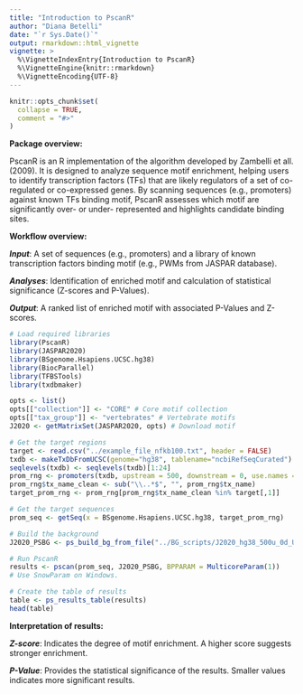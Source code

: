 ```yaml
---
title: "Introduction to PscanR"
author: "Diana Betelli"
date: "`r Sys.Date()`"
output: rmarkdown::html_vignette
vignette: >
  %\VignetteIndexEntry{Introduction to PscanR}
  %\VignetteEngine{knitr::rmarkdown}
  %\VignetteEncoding{UTF-8}
---
```


```r
knitr::opts_chunk$set(
  collapse = TRUE,
  comment = "#>"
)
```

**Package overview:**

PscanR is an R implementation of the algorithm developed by Zambelli et all. (2009).
It is designed to analyze sequence motif enrichment, helping users to identify 
transcription factors (TFs) that are likely regulators of a set of co-regulated 
or co-expressed genes. By scanning sequences (e.g., promoters) against known 
TFs binding motif, PscanR assesses which motif are significantly over- or under-
represented and highlights candidate binding sites. 


**Workflow overview:**

***Input***: A set of sequences (e.g., promoters) and a library of known transcription
factors binding motif (e.g., PWMs from JASPAR database).

***Analyses***: Identification of enriched motif and calculation of statistical 
significance (Z-scores and P-Values).

***Output***: A ranked list of enriched motif with associated P-Values and Z-scores.  

```r
# Load required libraries 
library(PscanR)
library(JASPAR2020)
library(BSgenome.Hsapiens.UCSC.hg38)
library(BiocParallel)
library(TFBSTools)
library(txdbmaker)
```

```r
opts <- list()
opts[["collection"]] <- "CORE" # Core motif collection
opts[["tax_group"]] <- "vertebrates" # Vertebrate motifs
J2020 <- getMatrixSet(JASPAR2020, opts) # Download motif

# Get the target regions
target <- read.csv("../example_file_nfkb100.txt", header = FALSE)
txdb <- makeTxDbFromUCSC(genome="hg38", tablename="ncbiRefSeqCurated")
seqlevels(txdb) <- seqlevels(txdb)[1:24] 
prom_rng <- promoters(txdb, upstream = 500, downstream = 0, use.names = TRUE)
prom_rng$tx_name_clean <- sub("\\..*$", "", prom_rng$tx_name)
target_prom_rng <- prom_rng[prom_rng$tx_name_clean %in% target[,1]]

# Get the target sequences 
prom_seq <- getSeq(x = BSgenome.Hsapiens.UCSC.hg38, target_prom_rng) 

# Build the background
J2020_PSBG <- ps_build_bg_from_file("../BG_scripts/J2020_hg38_500u_0d_UCSC.psbg.txt", J2020)

# Run PscanR
results <- pscan(prom_seq, J2020_PSBG, BPPARAM = MulticoreParam(1)) 
# Use SnowParam on Windows. 

# Create the table of results
table <- ps_results_table(results) 
head(table)
```

**Interpretation of results:**

***Z-score***: Indicates the degree of motif enrichment. A higher score suggests 
stronger enrichment.

***P-Value***: Provides the statistical significance of the results. Smaller values
indicates more significant results. 